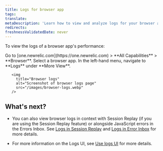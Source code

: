 ```yaml
---
title: Logs for browser app
tags:
translate:
metaDescription: 'Learn how to view and analyze logs for your browser app using New Relic.'
redirects:
freshnessValidatedDate: never
---
```


To view the logs of a browser app's performance:

<Steps>
  <Step>
    Go to <DNT>[one.newrelic.com](https://one.newrelic.com) > **All Capabilities** > **Browser**</DNT>.
  </Step>
  
  <Step>
    Select a browser app.
  </Step>

  <Step>
    In the left-hand menu, navigate to **Logs** under **More View**.
  </Step>
</Steps>

       <img
         title="Browser logs"
         alt="Screenshot of browser logs page"
         src="/images/browser-logs.webp"
       />

## What's next?

* You can also view browser logs in context with Session Replay (if you are using the Session Replay feature) or alongside JavaScript errors in the Errors Inbox. See [Logs in Session Replay](#session-replay-section) and [Logs in Error Inbox](#js-errors-section) for more details.

* For more information on the Logs UI, see [Use logs UI](/docs/logs/ui-data/use-logs-ui) for more details.